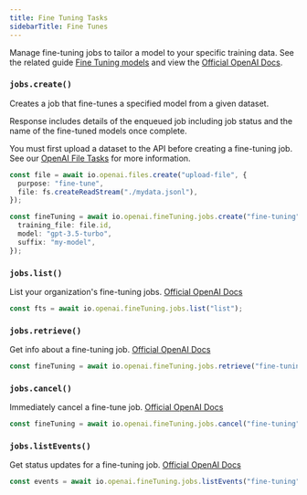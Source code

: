 ```yaml
---
title: Fine Tuning Tasks
sidebarTitle: Fine Tunes
---
```


Manage fine-tuning jobs to tailor a model to your specific training data. See the related guide [Fine Tuning models](https://platform.openai.com/docs/guides/fine-tuning) and view the [Official OpenAI Docs](https://platform.openai.com/docs/api-reference/fine-tuning).

### `jobs.create()`

Creates a job that fine-tunes a specified model from a given dataset.

Response includes details of the enqueued job including job status and the name of the fine-tuned models once complete.

You must first upload a dataset to the API before creating a fine-tuning job. See our [OpenAI File Tasks](/integrations/apis/openai/files#createandwaitforprocessing) for more information.

```ts example.ts
const file = await io.openai.files.create("upload-file", {
  purpose: "fine-tune",
  file: fs.createReadStream("./mydata.jsonl"),
});

const fineTuning = await io.openai.fineTuning.jobs.create("fine-tuning", {
  training_file: file.id,
  model: "gpt-3.5-turbo",
  suffix: "my-model",
});
```

### `jobs.list()`

List your organization's fine-tuning jobs. [Official OpenAI Docs](https://platform.openai.com/docs/api-reference/fine-tuning/list)

```ts example.ts
const fts = await io.openai.fineTuning.jobs.list("list");
```

### `jobs.retrieve()`

Get info about a fine-tuning job. [Official OpenAI Docs](https://platform.openai.com/docs/api-reference/fine-tuning/retrieve)

```ts example.ts
const fineTuning = await io.openai.fineTuning.jobs.retrieve("fine-tuning", "ft_1234");
```

### `jobs.cancel()`

Immediately cancel a fine-tune job. [Official OpenAI Docs](https://platform.openai.com/docs/api-reference/fine-tuning/cancel)

```ts example.ts
const fineTuning = await io.openai.fineTuning.jobs.cancel("fine-tuning", "ft_1234");
```

### `jobs.listEvents()`

Get status updates for a fine-tuning job. [Official OpenAI Docs](https://platform.openai.com/docs/api-reference/fine-tuning/list-events)

```ts example.ts
const events = await io.openai.fineTuning.jobs.listEvents("fine-tuning", { id: "ft_1234" });
```
